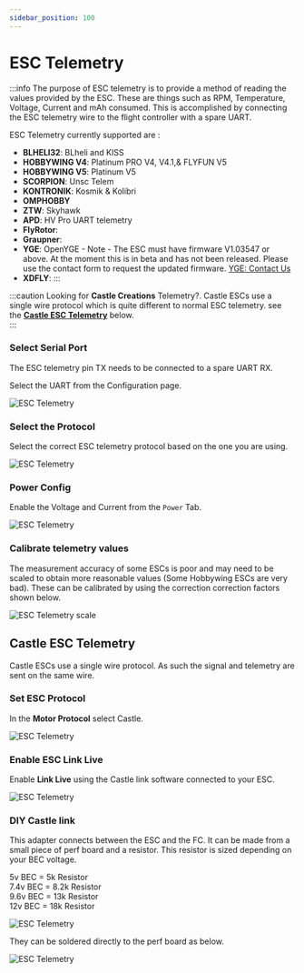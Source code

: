 ```yaml
---
sidebar_position: 100
---
```


# ESC Telemetry

:::info
The purpose of ESC telemetry is to provide a method of reading the values provided by the ESC. These are things such as RPM, Temperature, Voltage, Current and mAh consumed. This is accomplished by connecting the ESC telemetry wire to the flight controller with a spare UART.

ESC Telemetry currently supported are :

- **BLHELI32**: BLheli and KISS
- **HOBBYWING V4**: Platinum PRO V4, V4.1,& FLYFUN V5
- **HOBBYWING V5**: Platinum V5
- **SCORPION**: Unsc Telem
- **KONTRONIK**: Kosmik & Kolibri
- **OMPHOBBY**
- **ZTW**: Skyhawk
- **APD**: HV Pro UART telemetry
- **FlyRotor**:
- **Graupner**:
- **YGE**: OpenYGE - Note - The ESC must have firmware V1.03547 or above. At the moment this is in beta and has not been released. Please use the contact form to request the updated firmware. [YGE: Contact Us](https://www.yge.de/en/contact/)
- **XDFLY**:
  :::

:::caution
Looking for **Castle Creations** Telemetry?. Castle ESCs use a single wire protocol which is quite different to normal ESC telemetry. see the [**Castle ESC Telemetry**](#castle-esc-telemetry) below.  
:::

### Select Serial Port

The ESC telemetry pin TX needs to be connected to a spare UART RX.

Select the UART from the Configuration page.

![ESC Telemetry](./img/esc-telem-uart.png)

### Select the Protocol

Select the correct ESC telemetry protocol based on the one you are using.

![ESC Telemetry](./img/esc-telem-sel-p.png)

### Power Config

Enable the Voltage and Current from the `Power` Tab.

![ESC Telemetry](./img/esc-telem-power.png)

### Calibrate telemetry values

The measurement accuracy of some ESCs is poor and may need to be scaled to obtain more reasonable values (Some Hobbywing ESCs are very bad). These can be calibrated by using the correction correction factors shown below.

![ESC Telemetry scale](./img/esc-telem-scale.png)


## Castle ESC Telemetry

Castle ESCs use a single wire protocol. As such the signal and telemetry are sent on the same wire. 

### Set ESC Protocol

In the **Motor Protocol** select Castle.

![ESC Telemetry](./img/castle-1.png)  

### Enable ESC Link Live

Enable **Link Live** using the Castle link software connected to your ESC.

![ESC Telemetry](./img/castle-2.png)  

### DIY Castle link

This adapter connects between the ESC and the FC. It can be made from a small piece of perf board and a resistor. This resistor is sized depending on your BEC voltage.  

5v BEC      = 5k Resistor  
7.4v BEC    = 8.2k Resistor  
9.6v BEC    = 13k Resistor  
12v BEC     = 18k Resistor   

![ESC Telemetry](./img/castle-3.png)

They can be soldered directly to the perf board as below.

![ESC Telemetry](./img/castle-4.png)

